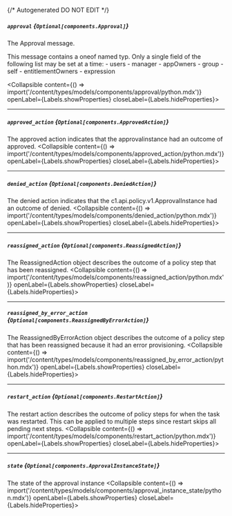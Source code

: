 {/* Autogenerated DO NOT EDIT  */}

##### `approval` *{`Optional[components.Approval]`}*
The Approval message.

This message contains a oneof named typ. Only a single field of the following list may be set at a time:
  \- users
  \- manager
  \- appOwners
  \- group
  \- self
  \- entitlementOwners
  \- expression

<Collapsible content={() => import('/content/types/models/components/approval/python.mdx')} openLabel={Labels.showProperties} closeLabel={Labels.hideProperties}>
</Collapsible>

---
##### `approved_action` *{`Optional[components.ApprovedAction]`}*
The approved action indicates that the approvalinstance had an outcome of approved.
<Collapsible content={() => import('/content/types/models/components/approved_action/python.mdx')} openLabel={Labels.showProperties} closeLabel={Labels.hideProperties}>
</Collapsible>

---
##### `denied_action` *{`Optional[components.DeniedAction]`}*
The denied action indicates that the c1.api.policy.v1.ApprovalInstance had an outcome of denied.
<Collapsible content={() => import('/content/types/models/components/denied_action/python.mdx')} openLabel={Labels.showProperties} closeLabel={Labels.hideProperties}>
</Collapsible>

---
##### `reassigned_action` *{`Optional[components.ReassignedAction]`}*
The ReassignedAction object describes the outcome of a policy step that has been reassigned.
<Collapsible content={() => import('/content/types/models/components/reassigned_action/python.mdx')} openLabel={Labels.showProperties} closeLabel={Labels.hideProperties}>
</Collapsible>

---
##### `reassigned_by_error_action` *{`Optional[components.ReassignedByErrorAction]`}*
The ReassignedByErrorAction object describes the outcome of a policy step that has been reassigned because it had an error provisioning.
<Collapsible content={() => import('/content/types/models/components/reassigned_by_error_action/python.mdx')} openLabel={Labels.showProperties} closeLabel={Labels.hideProperties}>
</Collapsible>

---
##### `restart_action` *{`Optional[components.RestartAction]`}*
The restart action describes the outcome of policy steps for when the task was restarted. This can be applied to multiple steps since restart skips all pending next steps.
<Collapsible content={() => import('/content/types/models/components/restart_action/python.mdx')} openLabel={Labels.showProperties} closeLabel={Labels.hideProperties}>
</Collapsible>

---
##### `state` *{`Optional[components.ApprovalInstanceState]`}*
The state of the approval instance
<Collapsible content={() => import('/content/types/models/components/approval_instance_state/python.mdx')} openLabel={Labels.showProperties} closeLabel={Labels.hideProperties}>
</Collapsible>



